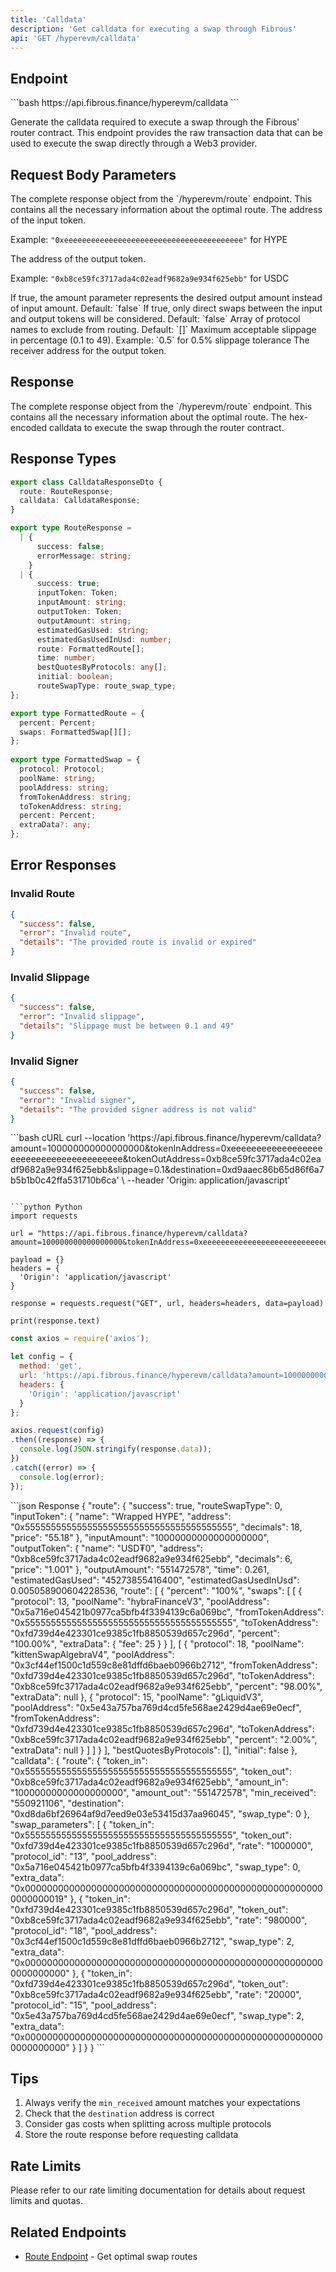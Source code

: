 ```yaml
---
title: 'Calldata'
description: 'Get calldata for executing a swap through Fibrous'
api: 'GET /hyperevm/calldata'
---
```


## Endpoint

<CodeGroup>
```bash
https://api.fibrous.finance/hyperevm/calldata
```
</CodeGroup>

Generate the calldata required to execute a swap through the Fibrous' router contract. This endpoint provides the raw transaction data that can be used to execute the swap directly through a Web3 provider.

## Request Body Parameters

<ParamField body="amount" type="string " required>
  The complete response object from the `/hyperevm/route` endpoint.
  This contains all the necessary information about the optimal route.
</ParamField>

<ParamField query="tokenInAddress" type="string" required>
  The address of the input token.
  
  Example: `"0xeeeeeeeeeeeeeeeeeeeeeeeeeeeeeeeeeeeeeeee"` for HYPE
</ParamField>

<ParamField query="tokenOutAddress" type="string" required>
  The address of the output token.
  
  Example: `"0xb8ce59fc3717ada4c02eadf9682a9e934f625ebb"` for USDC
</ParamField>

<ParamField query="reverse" type="boolean" optional>
  If true, the amount parameter represents the desired output amount instead of input amount.
  Default: `false`
</ParamField>

<ParamField query="direct" type="boolean" optional>
  If true, only direct swaps between the input and output tokens will be considered.
  Default: `false`
</ParamField>


<ParamField query="excludeProtocols" type="array[string]" optional>
  Array of protocol names to exclude from routing.
  Default: `[]`
</ParamField>

<ParamField query="slippage" type="number" required>
  Maximum acceptable slippage in percentage (0.1 to 49).
  Example: `0.5` for 0.5% slippage tolerance
</ParamField>

<ParamField query="destination" type="string" required>
  The receiver address for the output token.
</ParamField>


## Response

<ResponseField name="route" type="RouteResponse">
  The complete response object from the `/hyperevm/route` endpoint.
  This contains all the necessary information about the optimal route.
</ResponseField>

<ResponseField name="calldata" type="CalldataResponse">
  The hex-encoded calldata to execute the swap through the router contract.
</ResponseField>

## Response Types
```typescript
export class CalldataResponseDto {
  route: RouteResponse;
  calldata: CalldataResponse;
}

export type RouteResponse =
  | {
      success: false;
      errorMessage: string;
    }
  | {
      success: true;
      inputToken: Token;
      inputAmount: string;
      outputToken: Token;
      outputAmount: string;
      estimatedGasUsed: string;
      estimatedGasUsedInUsd: number;
      route: FormattedRoute[];
      time: number;
      bestQuotesByProtocols: any[];
      initial: boolean;
      routeSwapType: route_swap_type;
};

export type FormattedRoute = {
  percent: Percent;
  swaps: FormattedSwap[][];
};
  
export type FormattedSwap = {
  protocol: Protocol;
  poolName: string;
  poolAddress: string;
  fromTokenAddress: string;
  toTokenAddress: string;
  percent: Percent;
  extraData?: any;
};

```

## Error Responses

### Invalid Route

```json
{
  "success": false,
  "error": "Invalid route",
  "details": "The provided route is invalid or expired"
}
```

### Invalid Slippage

```json
{
  "success": false,
  "error": "Invalid slippage",
  "details": "Slippage must be between 0.1 and 49"
}
```

### Invalid Signer

```json
{
  "success": false,
  "error": "Invalid signer",
  "details": "The provided signer address is not valid"
}
```

<RequestExample>
```bash cURL
curl --location 'https://api.fibrous.finance/hyperevm/calldata?amount=100000000000000000&tokenInAddress=0xeeeeeeeeeeeeeeeeeeeeeeeeeeeeeeeeeeeeeeee&tokenOutAddress=0xb8ce59fc3717ada4c02eadf9682a9e934f625ebb&slippage=0.1&destination=0xd9aaec86b65d86f6a7b5b1b0c42ffa531710b6ca' \
--header 'Origin: application/javascript'
 

```

```python Python
import requests

url = "https://api.fibrous.finance/hyperevm/calldata?amount=100000000000000000&tokenInAddress=0xeeeeeeeeeeeeeeeeeeeeeeeeeeeeeeeeeeeeeeee&tokenOutAddress=0xb8ce59fc3717ada4c02eadf9682a9e934f625ebb&slippage=0.1&destination=0xd9aaec86b65d86f6a7b5b1b0c42ffa531710b6ca"

payload = {}
headers = {
  'Origin': 'application/javascript'
}

response = requests.request("GET", url, headers=headers, data=payload)

print(response.text)

```

```javascript JavaScript
const axios = require('axios');

let config = {
  method: 'get',
  url: 'https://api.fibrous.finance/hyperevm/calldata?amount=100000000000000000&tokenInAddress=0xeeeeeeeeeeeeeeeeeeeeeeeeeeeeeeeeeeeeeeee&tokenOutAddress=0xb8ce59fc3717ada4c02eadf9682a9e934f625ebb&slippage=0.1&destination=0xd9aaec86b65d86f6a7b5b1b0c42ffa531710b6ca',
  headers: { 
    'Origin': 'application/javascript'
  }
};

axios.request(config)
.then((response) => {
  console.log(JSON.stringify(response.data));
})
.catch((error) => {
  console.log(error);
});

```
</RequestExample>

<ResponseExample>
```json Response
{
    "route": {
        "success": true,
        "routeSwapType": 0,
        "inputToken": {
            "name": "Wrapped HYPE",
            "address": "0x5555555555555555555555555555555555555555",
            "decimals": 18,
            "price": "55.18"
        },
        "inputAmount": "10000000000000000000",
        "outputToken": {
            "name": "USD₮0",
            "address": "0xb8ce59fc3717ada4c02eadf9682a9e934f625ebb",
            "decimals": 6,
            "price": "1.001"
        },
        "outputAmount": "551472578",
        "time": 0.261,
        "estimatedGasUsed": "45273855416400",
        "estimatedGasUsedInUsd": 0.005058900604228536,
        "route": [
            {
                "percent": "100%",
                "swaps": [
                    [
                        {
                            "protocol": 13,
                            "poolName": "hybraFinanceV3",
                            "poolAddress": "0x5a716e045421b0977ca5bfb4f3394139c6a069bc",
                            "fromTokenAddress": "0x5555555555555555555555555555555555555555",
                            "toTokenAddress": "0xfd739d4e423301ce9385c1fb8850539d657c296d",
                            "percent": "100.00%",
                            "extraData": {
                                "fee": 25
                            }
                        }
                    ],
                    [
                        {
                            "protocol": 18,
                            "poolName": "kittenSwapAlgebraV4",
                            "poolAddress": "0x3cf44ef1500c1d559c8e81dffd6baeb0966b2712",
                            "fromTokenAddress": "0xfd739d4e423301ce9385c1fb8850539d657c296d",
                            "toTokenAddress": "0xb8ce59fc3717ada4c02eadf9682a9e934f625ebb",
                            "percent": "98.00%",
                            "extraData": null
                        },
                        {
                            "protocol": 15,
                            "poolName": "gLiquidV3",
                            "poolAddress": "0x5e43a757ba769d4cd5fe568ae2429d4ae69e0ecf",
                            "fromTokenAddress": "0xfd739d4e423301ce9385c1fb8850539d657c296d",
                            "toTokenAddress": "0xb8ce59fc3717ada4c02eadf9682a9e934f625ebb",
                            "percent": "2.00%",
                            "extraData": null
                        }
                    ]
                ]
            }
        ],
        "bestQuotesByProtocols": [],
        "initial": false
    },
    "calldata": {
        "route": {
            "token_in": "0x5555555555555555555555555555555555555555",
            "token_out": "0xb8ce59fc3717ada4c02eadf9682a9e934f625ebb",
            "amount_in": "10000000000000000000",
            "amount_out": "551472578",
            "min_received": "550921106",
            "destination": "0xd8da6bf26964af9d7eed9e03e53415d37aa96045",
            "swap_type": 0
        },
        "swap_parameters": [
            {
                "token_in": "0x5555555555555555555555555555555555555555",
                "token_out": "0xfd739d4e423301ce9385c1fb8850539d657c296d",
                "rate": "1000000",
                "protocol_id": "13",
                "pool_address": "0x5a716e045421b0977ca5bfb4f3394139c6a069bc",
                "swap_type": 0,
                "extra_data": "0x0000000000000000000000000000000000000000000000000000000000000019"
            },
            {
                "token_in": "0xfd739d4e423301ce9385c1fb8850539d657c296d",
                "token_out": "0xb8ce59fc3717ada4c02eadf9682a9e934f625ebb",
                "rate": "980000",
                "protocol_id": "18",
                "pool_address": "0x3cf44ef1500c1d559c8e81dffd6baeb0966b2712",
                "swap_type": 2,
                "extra_data": "0x0000000000000000000000000000000000000000000000000000000000000000"
            },
            {
                "token_in": "0xfd739d4e423301ce9385c1fb8850539d657c296d",
                "token_out": "0xb8ce59fc3717ada4c02eadf9682a9e934f625ebb",
                "rate": "20000",
                "protocol_id": "15",
                "pool_address": "0x5e43a757ba769d4cd5fe568ae2429d4ae69e0ecf",
                "swap_type": 2,
                "extra_data": "0x0000000000000000000000000000000000000000000000000000000000000000"
            }
        ]
    }
}
```
</ResponseExample>



## Tips

1. Always verify the `min_received` amount matches your expectations
2. Check that the `destination` address is correct
3. Consider gas costs when splitting across multiple protocols
4. Store the route response before requesting calldata

## Rate Limits

Please refer to our rate limiting documentation for details about request limits and quotas.

## Related Endpoints

- [Route Endpoint](/api-reference/hyperevm/endpoint/route) - Get optimal swap routes
